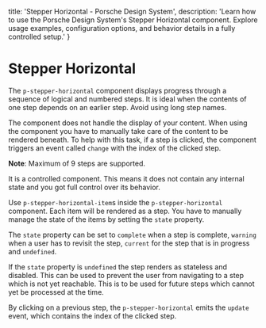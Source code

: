 
  title: 'Stepper Horizontal - Porsche Design System',
  description: 'Learn how to use the Porsche Design System\'s Stepper Horizontal component. Explore usage examples, configuration options, and behavior details in a fully controlled setup.'
}

# Stepper Horizontal <ComponentStatus tagName="p-stepper-horizontal"></ComponentStatus>

The `p-stepper-horizontal` component displays progress through a sequence of logical and numbered steps.
It is ideal when the contents of one step depends on an earlier step.
Avoid using long step names.

The component does not handle the display of your content. When using the component you have to manually take care of
the content to be rendered beneath. To help with this task, if a step is clicked, the component triggers an event called
`change` with the index of the clicked step.

**Note**: Maximum of 9 steps are supported.

It is a controlled component. This means it does not contain any internal state and you got full control over its
behavior.

Use `p-stepper-horizontal-item`s inside the `p-stepper-horizontal` component. Each item will be rendered as a step. You
have to manually manage the state of the items by setting the `state` property.

The `state` property can be set to `complete` when a step is complete, `warning` when a user has to revisit the step,
`current` for the step that is in progress and `undefined`.

If the `state` property is `undefined` the step renders as stateless and disabled.
This can be used to prevent the user from navigating to a step which is not yet reachable. This is to be used for future
steps which cannot yet be processed at the time.

By clicking on a previous step, the `p-stepper-horizontal` emits the `update` event, which contains the index of the
clicked step.

<Configurator tagName="p-stepper-horizontal" story={stepperHorizontalStory} />


